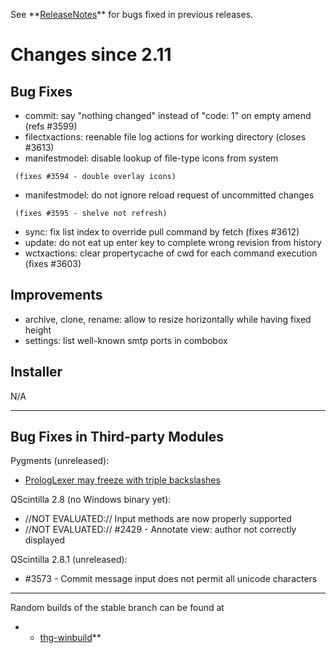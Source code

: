 ﻿See **[[ReleaseNotes]]** for bugs fixed in previous releases.

= Changes since 2.11 =

== Bug Fixes ==

* commit: say "nothing changed" instead of "code: 1" on empty amend (refs #3599)
* filectxactions: reenable file log actions for working directory (closes #3613)
* manifestmodel: disable lookup of file-type icons from system
  (fixes #3594 - double overlay icons)
* manifestmodel: do not ignore reload request of uncommitted changes
  (fixes #3595 - shelve not refresh)
* sync: fix list index to override pull command by fetch (fixes #3612)
* update: do not eat up enter key to complete wrong revision from history
* wctxactions: clear propertycache of cwd for each command execution (fixes #3603)

== Improvements ==

* archive, clone, rename: allow to resize horizontally while having fixed height
* settings: list well-known smtp ports in combobox

== Installer ==

N/A

----

== Bug Fixes in Third-party Modules ==

Pygments (unreleased):
* [[https://bitbucket.org/birkenfeld/pygments-main/issue/891/|PrologLexer may freeze with triple backslashes]]

QScintilla 2.8 (no Windows binary yet):
* //NOT EVALUATED:// Input methods are now properly supported
* //NOT EVALUATED:// #2429 - Annotate view: author not correctly displayed

QScintilla 2.8.1 (unreleased):
* #3573 - Commit message input does not permit all unicode characters

----

Random builds of the stable branch can be found at
**[[http://bitbucket.org/tortoisehg/thg-winbuild/downloads/|thg-winbuild]]**
